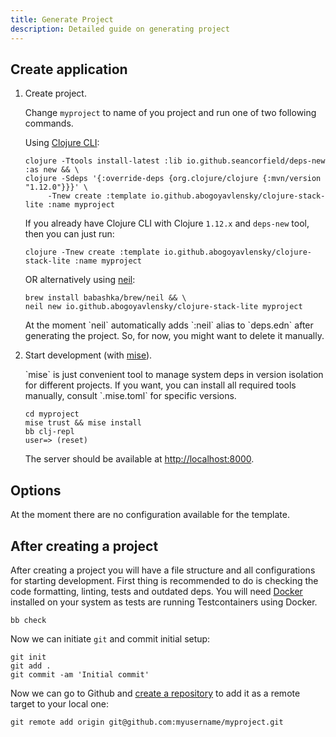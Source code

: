 ```yaml
---
title: Generate Project
description: Detailed guide on generating project
---
```


## Create application

1. Create project.

   Change `myproject` to name of you project and run one of two following commands.

   Using [Clojure CLI](https://clojure.org/guides/install_clojure):

   ```shell
   clojure -Ttools install-latest :lib io.github.seancorfield/deps-new :as new && \
   clojure -Sdeps '{:override-deps {org.clojure/clojure {:mvn/version "1.12.0"}}}' \
        -Tnew create :template io.github.abogoyavlensky/clojure-stack-lite :name myproject
   ```

   If you already have Clojure CLI with Clojure `1.12.x` and `deps-new` tool, then you can just run:

   ```shell
   clojure -Tnew create :template io.github.abogoyavlensky/clojure-stack-lite :name myproject
   ```

   OR alternatively using [neil](https://github.com/babashka/neil):

   ```shell
   brew install babashka/brew/neil && \
   neil new io.github.abogoyavlensky/clojure-stack-lite myproject
   ```
   <Callout type="warn">
     At the moment `neil` automatically adds `:neil` alias to `deps.edn` after generating the project.
     So, for now, you might want to delete it manually.
   </Callout>

2. Start development (with [mise](https://mise.jdx.dev/getting-started.html)).

   <Callout type="info">
     `mise` is just convenient tool to manage system deps in version isolation for different projects.
     If you want, you can install all required tools manually, consult `.mise.toml` for specific versions.
   </Callout>

   ```shell
   cd myproject
   mise trust && mise install
   bb clj-repl
   user=> (reset)
   ```

   The server should be available at [http://localhost:8000](http://localhost:8000).

## Options

<Callout type="info">At the moment there are no configuration available for the template.</Callout>


## After creating a project

After creating a project you will have a file structure and all configurations for starting development.
First thing is recommended to do is checking the code formatting, linting, tests and outdated deps.
You will need [Docker](https://docs.docker.com/engine/install/) installed on your system as tests are running Testcontainers using Docker.

```shell
bb check
```

Now we can initiate `git` and commit initial setup:

```shell
git init
git add .
git commit -am 'Initial commit'
```

Now we can go to Github and [create a repository](https://docs.github.com/en/repositories/creating-and-managing-repositories/creating-a-new-repository)
to add it as a remote target to your local one:

```shell
git remote add origin git@github.com:myusername/myproject.git
```
